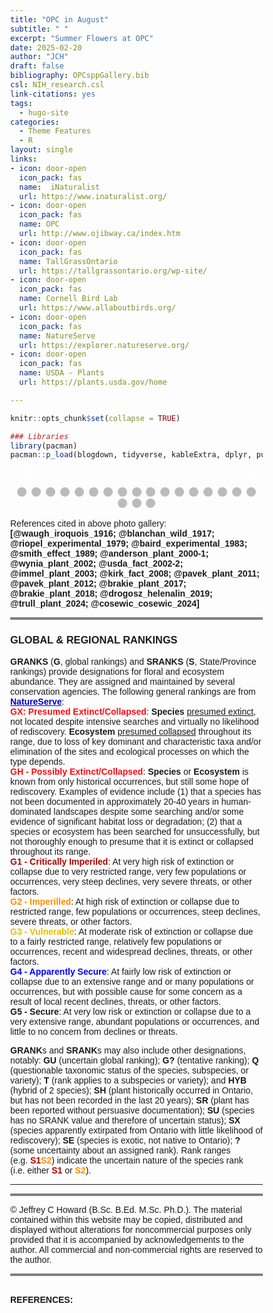 ```yaml
---
title: "OPC in August"
subtitle: " "
excerpt: "Summer Flowers at OPC"
date: 2025-02-20
author: "JCH"
draft: false
bibliography: OPCsppGallery.bib
csl: NIH_research.csl
link-citations: yes
tags:
  - hugo-site
categories:
  - Theme Features
  - R
layout: single
links:
- icon: door-open
  icon_pack: fas
  name:  iNaturalist
  url: https://www.inaturalist.org/
- icon: door-open
  icon_pack: fas
  name: OPC
  url: http://www.ojibway.ca/index.htm
- icon: door-open
  icon_pack: fas
  name: TallGrassOntario
  url: https://tallgrassontario.org/wp-site/
- icon: door-open
  icon_pack: fas
  name: Cornell Bird Lab
  url: https://www.allaboutbirds.org/
- icon: door-open
  icon_pack: fas
  name: NatureServe
  url: https://explorer.natureserve.org/
- icon: door-open
  icon_pack: fas
  name: USDA - Plants
  url: https://plants.usda.gov/home

---
```


<style type="text/css">

* {box-sizing:border-box}
body {font-family: Verdana, sans-serif; margin:0}
.mySlides {display: none}
img {vertical-align: middle;}


/* ======================= */
/* SlideShow container CSS */
/* ======================= */

.slideshow-container {
  max-width: 600px;
  position: relative;
  margin: auto;
  }

/* ========================== */
/* Hide the images by default */
/* ========================== */

.mySlides {
  display: none;
  }

/* ======================== */
/*  Next & previous buttons */
/* ======================== */

.prev, .next {
  cursor: pointer;
  position: absolute;
  top: 50%;
  width: auto;
  margin-top: -22px;
  padding: 16px;
  color: white;
  font-weight: bold;
  font-size: 18px;
  transition: 0.6s ease;
  border-radius: 0 3px 3px 0;
  user-select: none;
  }

/* ================================ */
/* Position: "next button" to right */
/* ================================ */

.next {
  right: 0;
  border-radius: 3px 0 0 3px;
  }

/* ====================================================== */
/* On hover: black bkgd color with little bit see-through */
/* ====================================================== */

.prev:hover, .next:hover {
  background-color: rgba(0,0,0,0.8);
  }


/* ====================== */
/* Caption Container text */
/* ====================== */

.caption-container {
  font-size: 14px;
  text-align: left;
  background-color: rgb(240,240,240);
  padding: 5px 5px;
  color: white;
}


/* ===================== */
/* Number text (1/10 etc) */
/* ===================== */

.numbertext {
  color: #f2f2f2;
  font-size: 12px;
  padding: 8px 12px;
  position: absolute;
  top: 0;
  }

/* =========================== */
/*   Dots/bullets/indicators   */
/* =========================== */

.dot {
  cursor: pointer;
  height: 15px;
  width: 15px;
  margin: 0 2px;
  background-color: #bbb;
  border-radius: 50%;
  display: inline-block;
  transition: background-color 0.6s ease;
  }

.active, .dot:hover {
  background-color: #717171;
  }


/* ==================== */
/*   Fading animation   */
/* ==================== */

.fade {
  animation-name: fade;
  animation-duration: 1.5s;
  }

@keyframes fade {
  from {opacity: .4}
  to {opacity: 1}
  }


/* =============================== */
/*          CSS for Links          */
/* =============================== */

a.one:link {color: rgb(0, 0, 200);}
a.one:visited {color: rgb(192, 20, 172);}
a.one:hover {color: rgb(255, 20, 100);}


/* ============================== */
/*     CSS for stylizing text     */
/* ============================== */

#Blk { font-weight: bold; color: rgb(0, 0, 0); }
#blk { color: rgb(0, 0, 0); }
#Red { font-weight: bold; color: rgb(255, 10, 20); }
#Dred { font-weight: bold; color: rgb(175, 0, 0); }
#Or { font-weight: bold; color: rgb(255, 140, 0); }
#Gold { font-weight: bold; color: rgb(230, 190, 0); }
#Gr2 { font-weight: bold; color: rgb(25, 150, 25); }
#Teal { font-weight: bold; color: rgb(60, 180, 180); }
#Blue { font-weight: bold; color: blue; }
#Glacialb { font-weight: bold; color: rgb(54, 139, 193); }
#Violet { font-weight: bold; color: rgb(180, 73, 255); }
#Purple { font-weight: bold; color: rgb(150, 0, 255); }
#Magenta { font-weight: bold; color: rgb(255, 0, 255); }
#Salmon { font-weight: bold; color: rgb(255, 140, 160); }
#Silver { font-weight: bold; color: rgb(192, 192, 192); }
#Gray { font-weight: bold; color: rgb(155, 155, 155); }
#Rust { font-weight: bold; color: rgb(183, 65, 14); }
#Dbr { font-weight: bold; color: rgb(100, 20, 20); }

</style>


```r
knitr::opts_chunk$set(collapse = TRUE)

### Libraries
library(pacman)
pacman::p_load(blogdown, tidyverse, kableExtra, dplyr, purrr, bibtex, citr, htmlwidgets, htmltools)

```


<!-- Slideshow container -->
<div class="slideshow-container">

<!-- Full-width images with number and caption text -->
<div class="mySlides fade">
<div class="numbertext">1 / 20</div>
<img src="images/Aug2010_PrDock.jpg" alt="" width="100%"/>
<div class="caption-container"><p id="caption"><span id="blk">
<i>Silphium terebinthinaceum</i> (<span id="Dred">S1</span>, <span id="Blue">G4</span>), commonly known as <b><a class="one" href="https://www.inaturalist.org/taxa/121951-Silphium-terebinthinaceum" target="_blank" title="Go to iNaturalist">Prairie Rosinweed</a></b> or <b>Prairie dock</b>, is very rare (provincially) native perennial forb and member of the family <i>Asteraceae</i>. This plant has a large deep taproot (upwards of 4 m) and large spade-like leaves oriented vertically and within 15&deg; of north presumably to maximize total carbon gain (i.e. photosynthesis) and minimizes water loss (<b>Smith</b> and <b>Ullberg</b> 1989). The flowers have multiple (~20) bright yellow <b>ray florets</b> and upwards of 140 central <b>disc florets</b> (Note: most florets are staminate and few produce actual seeds). <b>COSEWIC</b> (2024) estimates that there are only nine extant sub-populations of this species in Canada, most being found within Essex county (Note: population size within Lambton county currently unknown). Based on a 2022 and 2023 COSEWIC survey the total number of mature plants is just over 12,000, with <b>OPC</b> accounting for ~29% of this total (<b>COSEWIC</b> 2024).</span></p></div>
</div>


<div class="mySlides fade">
<div class="numbertext">2 / 20</div>
<img src="images/Aug2010_Boneset.jpg" alt="" width="100%"/>
<div class="caption-container"><p id="caption"><span id="blk"><i>Eupatorium perfoliatum</i> (<b>S5</b>, <b>G5</b>), commonly known as <b><a class="one" href="https://www.inaturalist.org/taxa/119045-Eupatorium-perfoliatum" target="_blank" title="Go to iNaturalist">Boneset</a></b>, is a native perennial forb and member of the family <i>Asteraceae</i>. This plant has clasping, lance-like &ldquo;wrinkled&rdquo; looking leaves that are arranged opposite each other along the length of the central hairy stem. The plant also has dense clusters of tiny white flower heads situated atop the foliage (<b>Kirk</b> and <b>Belt</b> 2008). First Nations People traditionally used the plant for treating fever associated diseases, such as influenza and malaria. Apparently the name <b>Boneset</b> stems from its use in the treatment of dengue fever, which is often referred to as &ldquo;<i>break-bone fever</i>&rdquo; (<b>Kirk</b> and <b>Belt</b> 2008, <b>Hensel</b> et al. 2011).</span></p></div>
</div>


<div class="mySlides fade">
<div class="numbertext">3 / 20</div>
<img src="images/Aug2010_IndBareGrass.jpg" alt="" width="100%"/>
<div class="caption-container"><p id="caption"><span id="blk"><i>Sorghastrum nutans</i> (<span id="Blue">S4</span>, <b>G5</b>), commonly known as <b><a class="one" href="https://www.inaturalist.org/taxa/122608-Sorghastrum-nutans" target="_blank" title="Go to iNaturalist">Indiangrass</a></b>, is a relatively tall (upwards of 2 m) native perennial plant and member of the family <i>Poaceae</i>. The plant produces branched clusters (i.e. <b>panicles</b>) of golden-brown <b>spikelets</b> (see inset), each containing a <b>floret</b> with three large yellow <b>stamens</b> and two feather-like <b>stigmas</b> (<b>USDA</b> 2002). Like <i>A. gerardi</i> <b>Indiangrass</b> is adapted to natural disturbances like fire, highly palatable to livestock, and an important source of food and shelter to wildlife (<b>Brakie</b> 2017).</span></p></div>
</div>


<div class="mySlides fade">
<div class="numbertext">4 / 20</div>
<img src="images/Aug2010_CanGrod.jpg" alt="" width="100%"/>
<div class="caption-container"><p id="caption"><span id="blk"><i>Solidago canadensis</i> (<b>SU</b>, <b>G5</b>), commonly known as <b><a class="one" href="https://www.inaturalist.org/taxa/67808-Solidago-canadensis" target="_blank" title="Go to iNaturalist">Canadian Goldenrod</a></b>, is a fairly wide spread native perennial forb and member of the family <i>Asteraceae</i>. The leaves are sessile, noticeably sharply toothed (especially lower ones, see inset), have three parallel veins, narrowly lance-like, and arranged alternately along the stem (lower main stem is fairly smooth or <b>glaborate</b>). The pyramidal shaped inflorescence consists of multiple branches (i.e. panicle), each displaying small yellow rayed flower heads along on <u>one side</u> (i.e. referred to as <b>secund</b>). The flowers provide nectar to a variety of pollinating insects and the foliage is food to wildlife (<b>Pavek</b> 2011, 2012).</span></p></div>
</div>


<div class="mySlides fade">
<div class="numbertext">5 / 20</div>
<img src="images/Aug2010_RHBclover.jpg" alt="" width="100%"/>
<div class="caption-container"><p id="caption"><span id="blk"><i>Lespedeza capitata</i> (<span id="Blue">S4</span>, <b>G5</b>), commonly known as <b><a class="one" href="https://www.inaturalist.org/taxa/125186-Lespedeza-capitata" target="_blank" title="Go to iNaturalist">Round-head Bush-clover</a></b>, is a native perennial forb and member of the bean family <i>Fabaceae</i>. The relatively small elliptical leaves (i.e. usually a trio of leaflets) bear a prominent central vein and have smooth even margins (i.e. <b>entire</b>). They are attached to a hairy central stem in an alternating pattern via a small <b>petiole</b> and also give off a slight silvery sheen due to their closely pressed tiny hairs. The pea shaped flowers are white with purple markings and form distinctive round clusters atop each stem. The flowers attracts many pollinating insects and the seeds provide food for wildlife (e.g. bobwhite, quail). The foliage is also eaten by livestock (<b>Anderson</b> 2000, <b>Wynia</b> and <b>Shadow</b> 2002).</span></p></div>
</div>


<div class="mySlides fade">
<div class="numbertext">6 / 20</div>
<img src="images/Aug2010_SeedBox.jpg" alt="" width="100%"/>
<div class="caption-container"><p id="caption"><span id="blk"><i>Ludwigia alternifolia</i> (<span id="Dred">S1</span>, <b>G5</b>), commonly known as <b><a class="one" href="https://www.inaturalist.org/taxa/130998-Ludwigia-alternifolia" target="_blank" title="Go to iNaturalist">Seedbox</a></b>, is a rare native perennial forb within Ontario, and member of the evening primrose family <i>Onagraceae</i> that can be found in wet low lying areas (i.e. meadows, marshes). Its a relatively small plant with slender reddish stems and narrow lance-like leaves arranged in an alternating pattern. The young emerging (late July) flowers are greenish in colour, but by early August the four petals are a bright yellow. Later in the season (early September) as the flowers mature they produce very distinctive brown cube-shaped seed pods (see inset).</span></p></div>
</div>


<div class="mySlides fade">
<div class="numbertext">7 / 20</div>
<img src="images/Aug2010_Obedient.jpg" alt="" width="100%"/>
<div class="caption-container"><p id="caption"><span id="blk"><i>Physostegia virginiana</i> (<span id="Blue">S4</span>, <b>G5</b>), commonly known as <b><a class="one" href="https://www.inaturalist.org/taxa/85313-Physostegia-virginiana" target="_blank" title="Go to iNaturalist">Obedient Plant</a></b> or <b>False dragonhead</b>, is a native perennial forb and member of the mint family <i>Lamiaceae</i>. The leaves are toothed and lance-like, and the snapdragon-like flowers form densely packed orderly arrays (i.e. <b>raceme</b>) atop the plant. Closer inspection of the deep pink tubular flowers (inset) reveals four purple tipped stamens and a noticeably less colourful stigma peaking out from under the hood-like upper lip of the corolla. These attractive flowers are visited by a variety of nectar seeking insects.</span></p></div>
</div>


<div class="mySlides fade">
<div class="numbertext">8 / 20</div>
<img src="images/Aug2010_GroundNut.jpg" alt="" width="100%"/>
<div class="caption-container"><p id="caption"><span id="blk"><i>Apios americana</i> (<b>S5</b>, <b>G5</b>), commonly known as <b><a class="one" href="https://www.inaturalist.org/taxa/119817-Apios-americana" target="_blank" title="Go to iNaturalist">American groundnut</a></b> or <b>potato bean</b>, is a native perennial plant and member of the bean family <i>Fabaceae</i> that produces edible beans and large edible rhizomatous stems or tubers. The vine has compound leaves (5–to-7 egg-shaped leaflets), and red-brown flowers that form dense clusters (i.e. <b>racemes</b>) along the stem (<b>Stevens</b> 2000). The flowers begin to emerge in late July and are in full bloom by early August. Structurally they have five oddly shaped petals (or perhaps <b>tepals</b>) that take on a morion (conquistador helmet) like appearance. First Nations People are known to have harvested the underground tubers for food and sometimes planted them &ldquo;<i>...in suitable locations</i>&rdquo; (<b>Waugh</b> 1916).</span></p></div>
</div>


<div class="mySlides fade">
<div class="numbertext">9 / 20</div>
<img src="images/Aug2010_TrailingBean.jpg" alt="" width="100%"/>
<div class="caption-container"><p id="caption"><span id="blk"><i>Strophostyles helvola</i> (<span id="Blue">S4</span>, <b>G5</b>), commonly known as <b><a class="one" href="https://www.inaturalist.org/taxa/204420-Strophostyles-helvola" target="_blank" title="Go to iNaturalist">Trailing wild bean</a></b>, is a native herbaceous vine and member of the legume family <i>Fabaceae</i>. This low trailing annual vine likes open moist sandy soils, and has compound leaves (usually three dark green leaflets as seen above). The pink-purple flowers (Note: only 1 or 2 bloom at one time) are distinctly pea-like, with a prominent purple tipped spur-like keel partially surrounded by light pink coloured upper and lower petals. The plant was harvested by First Nations People for both food and medicine, and the seeds are consumed by wildlife (<b>Immel</b> 2003).</span></p></div>
</div>


<div class="mySlides fade">
<div class="numbertext">10 / 20</div>
<img src="images/Aug2010_WRRoot.jpg" alt="" width="100%"/>
<div class="caption-container"><p id="caption"><span id="blk"><i>Nabalus albus</i> (<b>S5</b>, <b>G5</b>), commonly known as <b><a class="one" href="https://www.inaturalist.org/taxa/130950-Nabalus-albus" target="_blank" title="Go to iNaturalist">White Rattlesnakeroot</a></b> or <b>White Lettuce</b>, is a native perennial forb and member of the family <i>Asteraceae</i>. The leaves are simple and partly lobed (see inset) and the upper stems terminate in panicles of cylinder-shaped flower-heads. Each downward facing flower-head has eight outer purplish coloured primary bracts and small triangular greenish coloured secondary bracts at the bottom. The inner strap-like white <b>ray florets</b> are slightly toothed at the top and spread outwards revealing several long styles that have split, curled tips. As the name suggests the plant was apparently used by First Nations People to treat rattlesnake bites.</span></p></div>
</div>


<div class="mySlides fade">
<div class="numbertext">11 / 20</div>
<img src="images/Aug2010_RBstar.jpg" alt="" width="100%"/>
<div class="caption-container"><p id="caption"><span id="blk"><i>Liatris aspera</i> (<span id="Dred">S1</span>, <span id="Blue">G4</span>), commonly known as <b><a class="one" href="https://www.inaturalist.org/taxa/130380-Liatris-aspera" target="_blank" title="Go to iNaturalist">Rough Blazingstar</a></b> or <b>Tall Prairie Blazingstar</b>, is a provincially rare native perennial forb and member of the family <i>Asteraceae</i>. The plant grows as a single erect unbranched stem (upwards of 1.83 m) with multiple lance-shaped leaves that become narrower and smaller as they alternate upwards along the stem. The <b>phyllaries</b> (i.e. outer leaf-like structures of the flower, also known as bracts) are noticeably irregular or <u>rough</u>-looking along its borders (hence the name). The stalk-less, button-like flower head contains multiple (upwards of 40) pink-purple star-like tubular <b>disc florets</b>. Each of 25 or more florets sport a long stringy style protruding from its centre, giving it a fuzzy brush-like appearance. As one would expect these beautiful flowers provide food for a variety of pollinating insects (e.g. honeybees, bumblebees, butterflies) and hummingbirds (<b>Brakie</b> 2018). Surprisingly neither COSEWIC nor the Ontario ministry of natural resources have any habitat regulations in place to protect this critically imperilled species (<span id="Dred">S1</span>).</span></p></div>
</div>


<div class="mySlides fade">
<div class="numbertext">12 / 20</div>
<img src="images/Aug2010_SwpThistle.jpg" alt="" width="100%"/>
<div class="caption-container"><p id="caption"><span id="blk"><i>Cirsium muticum</i> (<b>S5</b>, <b>G5</b>), commonly known as <b><a class="one" href="https://www.inaturalist.org/taxa/81603-Cirsium-muticum" target="_blank" title="Go to iNaturalist">swamp thistle</a></b>, is a common native biennial forb and member of the family <i>Asteraceae</i>. The pinnately lobed leaves are arranged alternately along a hairy stem and become progressively smaller towards the top of the plant. Each terminal pin-cushion like flower head has a series of blunt scaly-looking bracts at their base and multiple tiny but relatively long (upwards of 27 mm) pink-purple <b>disc florets</b>. The plant attracts many pollinating insects and the seeds are food for wildlife such as birds.</span></p></div>
</div>


<div class="mySlides fade">
<div class="numbertext">13 / 20</div>
<img src="images/Aug2010_SwpSFlower.jpg" alt="" width="100%"/>
<div class="caption-container"><p id="caption"><span id="blk"><i>Helenium autumnale</i> (<span id="Blue">S4</span>, <b>G5</b>), commonly known as <b><a class="one" href="https://www.inaturalist.org/taxa/77349-Helenium-autumnale" target="_blank" title="Go to iNaturalist">Common sneezeweed</a></b>, is a native perennial forb and member of the family <i>Asteraceae</i>. The simple lance-like leaves of this plant grow smaller as you ascend toward the inflorescence. They are also arranged in an alternating pattern along the stem. Each flower head produces upwards of 21 yellow <b>ray florets</b> that frame multiple (potentially 100s) tiny yellow <b>disc florets</b>. The aster attracts many pollinating insects (e.g. bees, butterflies) which it depends upon to distribute its pollen. Although the common name of this plant is a bit of a misnomer (i.e. doesn't cause fall allergies) it was reportedly used by First Nations People to induce sneezing (e.g. treatment of head colds). However, all parts of the plant are toxic due to the presence of <b><a class="one" href="https://opc-project.netlify.app/project/pnps/" target="_blank" title="Go to PNP">sesquiterpene lactones</a></b> such as <b><a class="one" href="https://pubchem.ncbi.nlm.nih.gov/compound/Helenalin" target="_blank" title="Go to PubChem">helenalin</a></b> (<b>Drogosz</b> and <b>Janecka</b> 2018, Trull 2024). This secondary metabolite, which is commonly found in <i>Asteraceae</i> spp., presumably protects these plants from potential pathogens and phytophagous animals.</span></p></div>
</div>


<div class="mySlides fade">
<div class="numbertext">14 / 20</div>
<img src="images/Aug2010_LFAgalinis.jpg" alt="" width="100%"/>
<div class="caption-container"><p id="caption"><span id="blk"><i>Agalinis purpurea</i> (<span id="Blue">S4</span>, <b>G5</b>), commonly known as <b><a class="one" href="https://www.inaturalist.org/taxa/158068-Agalinis-purpurea" target="_blank" title="Go to iNaturalist">Purple false foxglove</a></b> or <b>Purple gerardia</b>, is a native annual forb and member of the family <i>Orobanchaceae</i>. This low lying slender stemmed plant has many spreading branches with simple narrow, lance-like leaves. The five pink-purplish petals are fused forming a tube-like structure, with the lips of each lobe spreading outwards. Two yellow lines and multiple dark purple spots mark the interior of the flower. The corolla's upper section is also softly hairy, or <b>pilose</b>, which partially hides two long and two short stamens (i.e. <b>didynamous</b>) that crowd around a slightly longer blunt tipped style (see inset). Like other members of the <i>Orobanchaceae</i> family <i>A. purpurea</i> is hemi-parasitic and actively siphons nutrients from the roots of neighbouring plants using specialized root structures called <b>haustoria</b> (<b>Riopel</b> and <b>Musselman</b> 1979, <b>Baird</b> and <b>Riopel</b> 1983). As <b>Blanchan</b> (1917) so poetically put it &ldquo;<i>...When robbery becomes flagrant, Nature brands sinners in the vegetable kingdom by taking away their color, and perhaps their leaves, as in the case of the broom-rape and Indian Pipe; but the fair faces of the gerardias and
foxgloves give no hint of the petty thefts committed under cover of darkness in the soil below</i>&rdquo;.</span></p></div>
</div>


<div class="mySlides fade">
<div class="numbertext">15 / 20</div>
<img src="images/Aug2010_SLAgalinis.jpg" alt="" width="100%"/>
<div class="caption-container"><p id="caption"><span id="blk"><i>Agalinis tenuifolia</i> (<span id="Blue">S4</span>, <b>G5</b>), commonly known as <b><a class="one" href="https://www.inaturalist.org/taxa/120007-Agalinis-tenuifolia" target="_blank" title="Go to iNaturalist">Slender False Foxglove</a></b>, is a native annual forb and member of the family <i>Orobanchaceae</i>. Like <i>A. purpurea</i> it is a low lying slender stemmed plant with multiple spreading branches. It also has its five flower petals fused into a slender tubular corolla, along with four <b>didynamous</b> stamens. What really distinguishes <i>A. tenuifolia</i> from <i>A. purpurea</i> is the noticeably long <b>pedicels</b> that attach each slightly smaller flower head to the branched stem. The upper lip of the corolla in these flowers is also more hood-like (i.e. arched forward) and not spread outwards or re-flexed. Lastly, like other members of this genus <i>A. tenuifolia</i> is also hemi-parasitic, but the range of host plants is not known.</span></p></div>
</div>


<div class="mySlides fade">
<div class="numbertext">16 / 20</div>
<img src="images/Aug2010_GrLobelia.jpg" alt="" width="100%"/>
<div class="caption-container"><p id="caption"><span id="blk"><i>Lobelia siphilitica</i> (<b>S5</b>, <b>G5</b>), commonly known as <b><a class="one" href="https://www.inaturalist.org/taxa/119806-Lobelia-siphilitica" target="_blank" title="Go to iNaturalist">Great blue lobelia</a></b> or <b>Blue cardinal flower</b>, is a native perennial forb and member of the harebell family <i>Campanulaceae</i>. The plant has a single erect stem with alternately arranged simple, lance-like, sessile leaves. The flowers cluster along the top of the stem (ie. raceme) with the lower ones blooming first. The relatively large blue, five petal flower (inset shows a white variant) has a distinct two-lipped <b>zygomorphic</b> structure (i.e. one plane of symmetry, namely bilaterally symmetrical). The base of the flower forms a tube, with the exterior appearing striped. The wider lower lip of the flower is formed by the fusion of three petals, while the &ldquo;<i>split</i>&rdquo; upper lip accounts for the two remaining petals (appear curled backwards). A curving <b>style</b> (more clearly seen in the inset) emerges from between the two upper petals, which marks the position of the flower's imaginary plane of symmetry (<b>Anderson</b> 2003).</span></p></div>
</div>


<div class="mySlides fade">
<div class="numbertext">17 / 20</div>
<img src="images/Aug2010_FTopAster.jpg" alt="" width="100%"/>
<div class="caption-container"><p id="caption"><span id="blk"><i>Doellingeria umbellata</i> (<b>S5</b>, <b>G5</b>), commonly known as <b><a class="one" href="https://www.inaturalist.org/taxa/120179-Doellingeria-umbellata" target="_blank" title="Go to iNaturalist">Tall flat-topped white aster</a></b>, is a native perennial forb and member of the family <i>Asteraceae</i>. This early blooming aster has simple, narrow elliptical leaves (tapering at the tip) that are alternately arranged along the stem. The multiple (upwards of 300) small composite flower heads are arranged in flat loose clusters atop the plant (hence the name). Individually the flower heads usually have between 5 and 10 white <b>ray florets</b> and upwards of 50 yellow <b>disc florets</b>.</span></p></div>
</div>


<div class="mySlides fade">
<div class="numbertext">18 / 20</div>
<img src="images/Aug2010_CrownTipCoralFungus.jpg" alt="" width="100%"/>
<div class="caption-container"><p id="caption"><span id="blk"><i>Ramariopsis kunzei</i>, commonly known as <b><a class="one" href="https://www.inaturalist.org/taxa/55274-Ramariopsis-kunzei" target="_blank" title="Go to iNaturalist">White Coral fungus</a></b>, has branched fruiting bodies (reminiscent of a marine coral) whose tips turn a yellowish-brown as it ages. It is apparently quite common throughout North America but its actual species status is largely unknown (i.e. only a few regions outside of Ontario have available NatureServe rankings).</span></p></div>
</div>


<div class="mySlides fade">
<div class="numbertext">19 / 20</div>
<img src="images/Aug2010_BiennialGaura.jpg" alt="" width="100%"/>
<div class="caption-container"><p id="caption"><span id="blk"><i>Oenothera gaura</i> (<span id="Gold">S3</span>, <b>G5</b>), commonly known as <b><a class="one" href="https://www.inaturalist.org/taxa/204370-Oenothera-gaura" target="_blank" title="Go to iNaturalist">Biennial gaura</a></b> or <b>Biennial beeblossom</b>, is a native plant and member of the family <i>Onagraceae</i>. The plant's upper flowering stem has a characteristic downy appearance (tiny white hairs). These relatively tall somewhat flimsy plants have very distinct <b>zygomorphic</b> flowers with four white (slightly pinkish) petals, eight yellow anther tipped stamens, and a single slightly longer central style with a noticeably knobby tip (stigma). These beautiful delicate flowers attract many pollinating insects when in bloom just before the start of Fall.</span></p></div>
</div>


<div class="mySlides fade">
<div class="numbertext">20 / 20</div>
<img src="images/Aug2010_PearlCrescent.jpg" alt="" width="100%"/>
<div class="caption-container"><p id="caption"><span id="blk"><i>Phyciodes tharos</i> (<span id="Blue">S4</span>, <span id="Blue">G4</span>), commonly known as <b><a class="one" href="" target="_blank" title="Go to iNaturalist">Pearl crescent</a></b> is a native butterfly and member of the family <i>Nymphalidae</i>. It is found throughout most US states and parts of southern Canada. It prefers open pastures and feeds on a variety of nectar producing flowers (e.g. dogbane, swamp milkweed, asters).</span></p></div>
</div>



<!-- Next and previous buttons -->
<a class="prev" onclick="plusSlides(-1)">&#10094;</a>
<a class="next" onclick="plusSlides(1)">&#10095;</a>

</div>

<br>

<!-- The dots/circles -->
<div style="text-align:center">
  <span class="dot" onclick="currentSlide(1)"></span>
  <span class="dot" onclick="currentSlide(2)"></span>
  <span class="dot" onclick="currentSlide(3)"></span>
  <span class="dot" onclick="currentSlide(4)"></span>
  <span class="dot" onclick="currentSlide(5)"></span>
  <span class="dot" onclick="currentSlide(6)"></span>
  <span class="dot" onclick="currentSlide(7)"></span>
  <span class="dot" onclick="currentSlide(8)"></span>
  <span class="dot" onclick="currentSlide(9)"></span>
  <span class="dot" onclick="currentSlide(10)"></span>
  <span class="dot" onclick="currentSlide(11)"></span>
  <span class="dot" onclick="currentSlide(12)"></span>
  <span class="dot" onclick="currentSlide(13)"></span>
  <span class="dot" onclick="currentSlide(14)"></span>
  <span class="dot" onclick="currentSlide(15)"></span>
  <span class="dot" onclick="currentSlide(16)"></span>
  <span class="dot" onclick="currentSlide(17)"></span>
  <span class="dot" onclick="currentSlide(18)"></span>
  <span class="dot" onclick="currentSlide(19)"></span>
  <span class="dot" onclick="currentSlide(20)"></span>
</div>


<!-- Java Script -->
<script>

<!-- Show first slide -->
let slideIndex = 1;
showSlides(slideIndex);

<!-- calling function to move to nth slide and show that slide. -->
function plusSlides(n) {
  showSlides(slideIndex += n);
  }

<!-- Sets slideIndex to n and then shows the nth slide. -->
function currentSlide(n) {
  showSlides(slideIndex = n);
  }

<!-- Inside showSlides function declare an empty variable i -->
<!-- Look in HTML for elements with class designations mySlides and dot -->
<!-- If end of list is reached set slideIndex back to 1. -->
<!-- If go backwards past first slide go to end slide (slides.length) -->
<!-- then set the display style of all slides to none (n = 0) -->
<!-- to remove all slides from the DOM (hides them) -->
function showSlides(n) {
  let i;
  let slides = document.getElementsByClassName("mySlides");
  let dots = document.getElementsByClassName("dot");
  if (n > slides.length) {slideIndex = 1}    
  if (n < 1) {slideIndex = slides.length}
  for (i = 0; i < slides.length; i++) {
    slides[i].style.display = "none";  
  }
<!-- Remove "active" class from all elements with "dot" as their class -->
  for (i = 0; i < dots.length; i++) {
    dots[i].className = dots[i].className.replace(" active", "");
  }
<!-- Set display style of slideIndex - 1 to block, -->
<!-- making it effectively visible (previously set to 'none') -->
<!-- and add active class to the dot of index slideIndex-1. -->
  slides[slideIndex-1].style.display = "block";  
  dots[slideIndex-1].className += " active";
  }

</script>


References cited in above photo gallery: <b>[@waugh_iroquois_1916; @blanchan_wild_1917; @riopel_experimental_1979; @baird_experimental_1983; @smith_effect_1989; @anderson_plant_2000-1; @wynia_plant_2002; @usda_fact_2002-2; @immel_plant_2003; @kirk_fact_2008; @pavek_plant_2011; @pavek_plant_2012; @brakie_plant_2017; @brakie_plant_2018; @drogosz_helenalin_2019; @trull_plant_2024; @cosewic_cosewic_2024]</b>


<hr style="border:2px solid gray">

<div align=center><h3>GLOBAL & REGIONAL RANKINGS</h3></div>

**GRANKS** (**G**, global rankings) and **SRANKS** (**S**, State/Province rankings) provide designations for floral and ecosystem abundance. They are assigned and maintained by several conservation agencies. The following general rankings are from **<a class="one" href="https://explorer.natureserve.org/AboutTheData/DataTypes/ConservationStatusCategories" target="_blank" title="Go to NatureServe">NatureServe</a>**:  
<span id="Red">GX: Presumed Extinct/Collapsed</span>: **Species** <u>presumed extinct</u>, not located despite intensive searches and virtually no likelihood of rediscovery. **Ecosystem** <u>presumed collapsed</u> throughout its range, due to loss of key dominant and characteristic taxa and/or elimination of the sites and ecological processes on which the type depends.  
<span id="Red">GH - Possibly Extinct/Collapsed</span>: **Species** or **Ecosystem** is known from only historical occurrences, but still some hope of rediscovery. Examples of evidence include (1) that a species has not been documented in approximately 20-40 years in human-dominated landscapes despite some searching and/or some evidence of significant habitat loss or degradation; (2) that a species or ecosystem has been searched for unsuccessfully, but not thoroughly enough to presume that it is extinct or collapsed throughout its range.  
<span id="Dred">G1 - Critically Imperiled</span>: At very high risk of extinction or collapse due to very restricted range, very few populations or occurrences, very steep declines, very severe threats, or other factors.  
<span id="Or">G2 - Imperilled</span>: At high risk of extinction or collapse due to restricted range, few populations or occurrences, steep declines, severe threats, or other factors.  
<span id="Gold">G3 - Vulnerable</span>: At moderate risk of extinction or collapse due to a fairly restricted range, relatively few populations or occurrences, recent and widespread declines, threats, or other factors.  
<span id="Blue">G4 - Apparently Secure</span>: At fairly low risk of extinction or collapse due to an extensive range and or many populations or occurrences, but with possible cause for some concern as a result of local recent declines, threats, or other factors.  
<b>G5 - Secure</b>: At very low risk or extinction or collapse due to a very extensive range, abundant populations or occurrences, and little to no concern from declines or threats.  

**GRANK**s and **SRANK**s may also include other designations, notably: **GU** (uncertain global ranking); **G?** (tentative ranking); **Q** (questionable taxonomic status of the species, subspecies, or variety); **T** (rank applies to a subspecies or variety); and **HYB** (hybrid of 2 species); **SH** (plant historically occurred in Ontario, but has not been recorded in the last 20 years); **SR** (plant has been reported without persuasive documentation); **SU** (species has no SRANK value and therefore of uncertain status); **SX** (species apparently extirpated from Ontario with little likelihood of rediscovery); **SE** (species is exotic, not native to Ontario); **?** (some uncertainty about an assigned rank). Rank ranges (e.g. <span id="Dred">S1</span><span id="Or">S2</span>) indicate the uncertain nature of the species rank (i.e. either <span id="Dred">S1</span> or <span id="Or">S2</span>).  


---

<hr style="border:2px solid gray">

<!--------------------------------------------------------------------->
&copy; Jeffrey C Howard (B.Sc. B.Ed. M.Sc. Ph.D.). The material contained within this website may be copied, distributed and displayed without alterations for noncommercial purposes only provided that it is accompanied by acknowledgements to the author. All commercial and non-commercial rights are reserved to the author.  
<!--------------------------------------------------------------------->

<hr style="border:2px solid gray">


<a id="Refs"></a>  
**REFERENCES:**  

<script src='https://storage.ko-fi.com/cdn/scripts/overlay-widget.js'></script>
<script>
  kofiWidgetOverlay.draw('jch274202227', {
    'type': 'floating-chat',
    'floating-chat.donateButton.text': 'Help Support',
    'floating-chat.donateButton.background-color': '#00b9fe',
    'floating-chat.donateButton.text-color': '#fff'
  });
</script>

